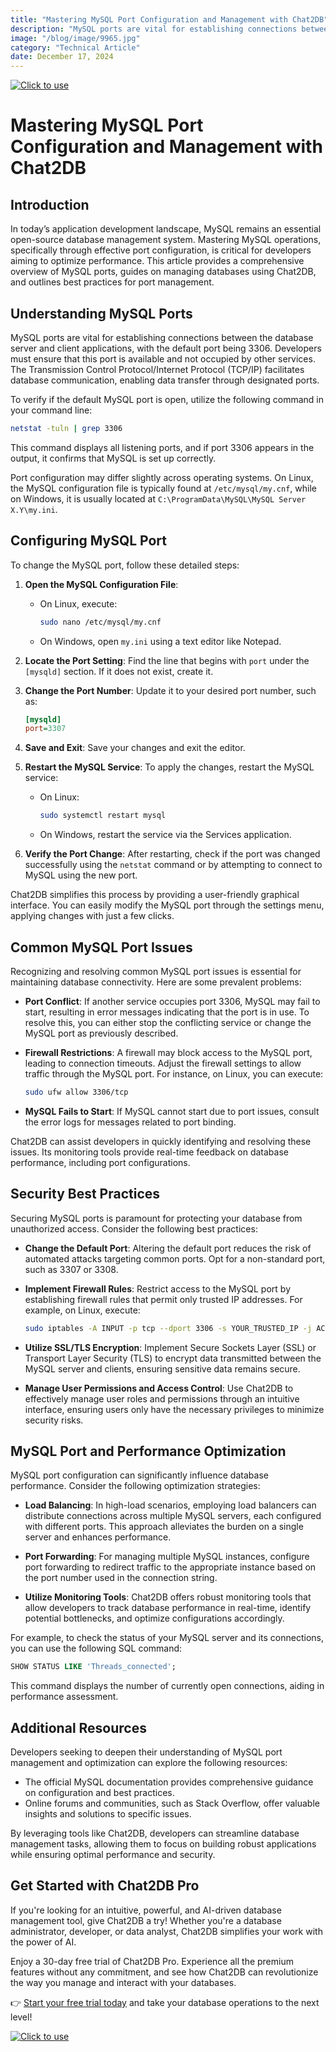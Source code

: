 ```yaml
---
title: "Mastering MySQL Port Configuration and Management with Chat2DB"
description: "MySQL ports are vital for establishing connections between the database server and client applications, with the default port being 3306."
image: "/blog/image/9965.jpg"
category: "Technical Article"
date: December 17, 2024
---
```

[![Click to use](/image/blog/bg/chat2db1.png)](https://app.chat2db.ai/)
# Mastering MySQL Port Configuration and Management with Chat2DB


<Authors date="December 17, 2024">
  <Author name="Jing" link="https://chat2db.ai" />
</Authors>

## Introduction

In today’s application development landscape, MySQL remains an essential open-source database management system. Mastering MySQL operations, specifically through effective port configuration, is critical for developers aiming to optimize performance. This article provides a comprehensive overview of MySQL ports, guides on managing databases using Chat2DB, and outlines best practices for port management.

## Understanding MySQL Ports

MySQL ports are vital for establishing connections between the database server and client applications, with the default port being 3306. Developers must ensure that this port is available and not occupied by other services. The Transmission Control Protocol/Internet Protocol (TCP/IP) facilitates database communication, enabling data transfer through designated ports.

To verify if the default MySQL port is open, utilize the following command in your command line:

```bash
netstat -tuln | grep 3306
```

This command displays all listening ports, and if port 3306 appears in the output, it confirms that MySQL is set up correctly.

Port configuration may differ slightly across operating systems. On Linux, the MySQL configuration file is typically found at `/etc/mysql/my.cnf`, while on Windows, it is usually located at `C:\ProgramData\MySQL\MySQL Server X.Y\my.ini`.

## Configuring MySQL Port

To change the MySQL port, follow these detailed steps:

1. **Open the MySQL Configuration File**:
   - On Linux, execute:
     ```bash
     sudo nano /etc/mysql/my.cnf
     ```
   - On Windows, open `my.ini` using a text editor like Notepad.

2. **Locate the Port Setting**:
   Find the line that begins with `port` under the `[mysqld]` section. If it does not exist, create it.

3. **Change the Port Number**:
   Update it to your desired port number, such as:
   ```ini
   [mysqld]
   port=3307
   ```

4. **Save and Exit**:
   Save your changes and exit the editor.

5. **Restart the MySQL Service**:
   To apply the changes, restart the MySQL service:
   - On Linux:
     ```bash
     sudo systemctl restart mysql
     ```
   - On Windows, restart the service via the Services application.

6. **Verify the Port Change**:
   After restarting, check if the port was changed successfully using the `netstat` command or by attempting to connect to MySQL using the new port.

Chat2DB simplifies this process by providing a user-friendly graphical interface. You can easily modify the MySQL port through the settings menu, applying changes with just a few clicks.

## Common MySQL Port Issues

Recognizing and resolving common MySQL port issues is essential for maintaining database connectivity. Here are some prevalent problems:

- **Port Conflict**: If another service occupies port 3306, MySQL may fail to start, resulting in error messages indicating that the port is in use. To resolve this, you can either stop the conflicting service or change the MySQL port as previously described.

- **Firewall Restrictions**: A firewall may block access to the MySQL port, leading to connection timeouts. Adjust the firewall settings to allow traffic through the MySQL port. For instance, on Linux, you can execute:
  
  ```bash
  sudo ufw allow 3306/tcp
  ```

- **MySQL Fails to Start**: If MySQL cannot start due to port issues, consult the error logs for messages related to port binding.

Chat2DB can assist developers in quickly identifying and resolving these issues. Its monitoring tools provide real-time feedback on database performance, including port configurations.

## Security Best Practices

Securing MySQL ports is paramount for protecting your database from unauthorized access. Consider the following best practices:

- **Change the Default Port**: Altering the default port reduces the risk of automated attacks targeting common ports. Opt for a non-standard port, such as 3307 or 3308.

- **Implement Firewall Rules**: Restrict access to the MySQL port by establishing firewall rules that permit only trusted IP addresses. For example, on Linux, execute:

  ```bash
  sudo iptables -A INPUT -p tcp --dport 3306 -s YOUR_TRUSTED_IP -j ACCEPT
  ```

- **Utilize SSL/TLS Encryption**: Implement Secure Sockets Layer (SSL) or Transport Layer Security (TLS) to encrypt data transmitted between the MySQL server and clients, ensuring sensitive data remains secure.

- **Manage User Permissions and Access Control**: Use Chat2DB to effectively manage user roles and permissions through an intuitive interface, ensuring users only have the necessary privileges to minimize security risks.

## MySQL Port and Performance Optimization

MySQL port configuration can significantly influence database performance. Consider the following optimization strategies:

- **Load Balancing**: In high-load scenarios, employing load balancers can distribute connections across multiple MySQL servers, each configured with different ports. This approach alleviates the burden on a single server and enhances performance.

- **Port Forwarding**: For managing multiple MySQL instances, configure port forwarding to redirect traffic to the appropriate instance based on the port number used in the connection string.

- **Utilize Monitoring Tools**: Chat2DB offers robust monitoring tools that allow developers to track database performance in real-time, identify potential bottlenecks, and optimize configurations accordingly.

For example, to check the status of your MySQL server and its connections, you can use the following SQL command:

```sql
SHOW STATUS LIKE 'Threads_connected';
```

This command displays the number of currently open connections, aiding in performance assessment.

## Additional Resources

Developers seeking to deepen their understanding of MySQL port management and optimization can explore the following resources:

- The official MySQL documentation provides comprehensive guidance on configuration and best practices.
- Online forums and communities, such as Stack Overflow, offer valuable insights and solutions to specific issues.

By leveraging tools like Chat2DB, developers can streamline database management tasks, allowing them to focus on building robust applications while ensuring optimal performance and security.

## Get Started with Chat2DB Pro

If you're looking for an intuitive, powerful, and AI-driven database management tool, give Chat2DB a try! Whether you're a database administrator, developer, or data analyst, Chat2DB simplifies your work with the power of AI.

Enjoy a 30-day free trial of Chat2DB Pro. Experience all the premium features without any commitment, and see how Chat2DB can revolutionize the way you manage and interact with your databases.

👉 [Start your free trial today](https://app.chat2db.ai/) and take your database operations to the next level!

[![Click to use](/image/blog/bg/chat2db.jpg)](https://app.chat2db.ai/)